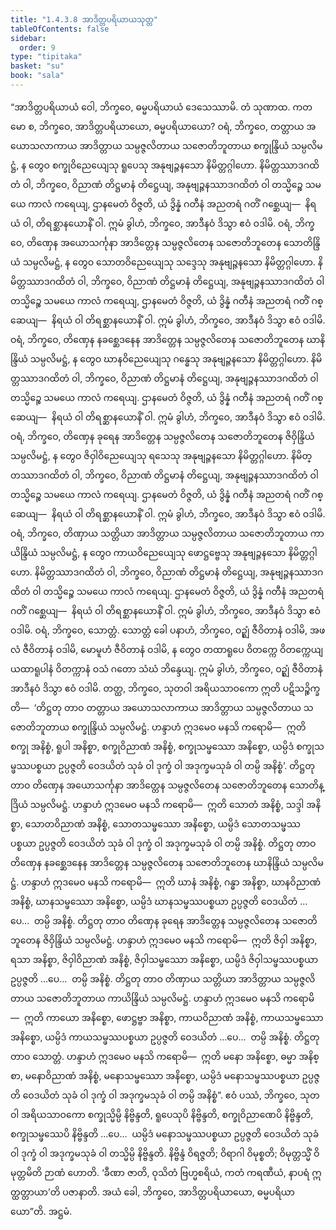 ```yaml
---
title: "1.4.3.8 အာဒိတ္တပရိယာယသုတ္တ"
tableOfContents: false
sidebar:
  order: 9
type: "tipitaka"
basket: "su"
book: "sala"
---
```



<DynamicBreadcrumb />

<Division number="235" book="sala">

<Paragraph number="977" book="sala">
“အာဒိတ္တပရိယာယံ ဝေါ, ဘိက္ခဝေ, ဓမ္မပရိယာယံ ဒေသေဿာမိ. တံ သုဏာထ. ကတမော စ, ဘိက္ခဝေ, အာဒိတ္တပရိယာယော, ဓမ္မပရိယာယော? ဝရံ, ဘိက္ခဝေ, တတ္တာယ အယောသလာကာယ အာဒိတ္တာယ သမ္ပဇ္ဇလိတာယ သဇောတိဘူတာယ စက္ခုန္ဒြိယံ သမ္ပလိမဋ္ဌံ, န တွေဝ စက္ခုဝိညေယျေသု ရူပေသု အနုဗျဉ္ဇနသော နိမိတ္တဂ္ဂါဟော. နိမိတ္တဿာဒဂထိတံ ဝါ, ဘိက္ခဝေ, ဝိညာဏံ တိဋ္ဌမာနံ တိဋ္ဌေယျ, အနုဗျဉ္ဇနဿာဒဂထိတံ ဝါ တသ္မိဉ္စေ သမယေ ကာလံ ကရေယျ, ဌာနမေတံ ဝိဇ္ဇတိ, ယံ ဒွိန္နံ ဂတီနံ အညတရံ ဂတိံ ဂစ္ဆေယျ—  နိရယံ ဝါ, တိရစ္ဆာနယောနိံ ဝါ. ဣမံ ခွါဟံ, ဘိက္ခဝေ, အာဒီနဝံ ဒိသွာ ဧဝံ ဝဒါမိ.
</Paragraph>

<Paragraph number="978" book="sala">
ဝရံ, ဘိက္ခဝေ, တိဏှေန အယောသင်္ကုနာ အာဒိတ္တေန သမ္ပဇ္ဇလိတေန သဇောတိဘူတေန သောတိန္ဒြိယံ သမ္ပလိမဋ္ဌံ, န တွေဝ သောတဝိညေယျေသု သဒ္ဒေသု အနုဗျဉ္ဇနသော နိမိတ္တဂ္ဂါဟော. နိမိတ္တဿာဒဂထိတံ ဝါ, ဘိက္ခဝေ, ဝိညာဏံ တိဋ္ဌမာနံ တိဋ္ဌေယျ, အနုဗျဉ္ဇနဿာဒဂထိတံ ဝါ တသ္မိဉ္စေ သမယေ ကာလံ ကရေယျ, ဌာနမေတံ ဝိဇ္ဇတိ, ယံ ဒွိန္နံ ဂတီနံ အညတရံ ဂတိံ ဂစ္ဆေယျ—  နိရယံ ဝါ တိရစ္ဆာနယောနိံ ဝါ. ဣမံ ခွါဟံ, ဘိက္ခဝေ, အာဒီနဝံ ဒိသွာ ဧဝံ ဝဒါမိ.
</Paragraph>

<Paragraph number="979" book="sala">
ဝရံ, ဘိက္ခဝေ, တိဏှေန နခစ္ဆေဒနေန အာဒိတ္တေန သမ္ပဇ္ဇလိတေန သဇောတိဘူတေန ဃာနိန္ဒြိယံ သမ္ပလိမဋ္ဌံ, န တွေဝ ဃာနဝိညေယျေသု ဂန္ဓေသု အနုဗျဉ္ဇနသော နိမိတ္တဂ္ဂါဟော. နိမိတ္တဿာဒဂထိတံ ဝါ, ဘိက္ခဝေ, ဝိညာဏံ တိဋ္ဌမာနံ တိဋ္ဌေယျ, အနုဗျဉ္ဇနဿာဒဂထိတံ ဝါ တသ္မိဉ္စေ သမယေ ကာလံ ကရေယျ. ဌာနမေတံ ဝိဇ္ဇတိ, ယံ ဒွိန္နံ ဂတီနံ အညတရံ ဂတိံ ဂစ္ဆေယျ—  နိရယံ ဝါ တိရစ္ဆာနယောနိံ ဝါ. ဣမံ ခွါဟံ, ဘိက္ခဝေ, အာဒီနဝံ ဒိသွာ ဧဝံ ဝဒါမိ.
</Paragraph>

<Paragraph number="980" book="sala">
ဝရံ, ဘိက္ခဝေ, တိဏှေန ခုရေန အာဒိတ္တေန သမ္ပဇ္ဇလိတေန သဇောတိဘူတေန ဇိဝှိန္ဒြိယံ သမ္ပလိမဋ္ဌံ, န တွေဝ ဇိဝှါဝိညေယျေသု ရသေသု အနုဗျဉ္ဇနသော နိမိတ္တဂ္ဂါဟော. နိမိတ္တဿာဒဂထိတံ ဝါ, ဘိက္ခဝေ, ဝိညာဏံ တိဋ္ဌမာနံ တိဋ္ဌေယျ, အနုဗျဉ္ဇနဿာဒဂထိတံ ဝါ တသ္မိဉ္စေ သမယေ ကာလံ ကရေယျ. ဌာနမေတံ ဝိဇ္ဇတိ, ယံ ဒွိန္နံ ဂတီနံ အညတရံ ဂတိံ ဂစ္ဆေယျ—  နိရယံ ဝါ တိရစ္ဆာနယောနိံ ဝါ. ဣမံ ခွါဟံ, ဘိက္ခဝေ, အာဒီနဝံ ဒိသွာ ဧဝံ ဝဒါမိ.
</Paragraph>

<Paragraph number="981" book="sala">
ဝရံ, ဘိက္ခဝေ, တိဏှာယ သတ္တိယာ အာဒိတ္တာယ သမ္ပဇ္ဇလိတာယ သဇောတိဘူတာယ ကာယိန္ဒြိယံ သမ္ပလိမဋ္ဌံ, န တွေဝ ကာယဝိညေယျေသု ဖောဋ္ဌဗ္ဗေသု အနုဗျဉ္ဇနသော နိမိတ္တဂ္ဂါဟော. နိမိတ္တဿာဒဂထိတံ ဝါ, ဘိက္ခဝေ, ဝိညာဏံ တိဋ္ဌမာနံ တိဋ္ဌေယျ, အနုဗျဉ္ဇနဿာဒဂထိတံ ဝါ တသ္မိဉ္စေ သမယေ ကာလံ ကရေယျ. ဌာနမေတံ ဝိဇ္ဇတိ, ယံ ဒွိန္နံ ဂတီနံ အညတရံ ဂတိံ ဂစ္ဆေယျ—  နိရယံ ဝါ တိရစ္ဆာနယောနိံ ဝါ. ဣမံ ခွါဟံ, ဘိက္ခဝေ, အာဒီနဝံ ဒိသွာ ဧဝံ ဝဒါမိ.
</Paragraph>

<Paragraph number="982" book="sala">
ဝရံ, ဘိက္ခဝေ, သောတ္တံ. သောတ္တံ ခေါ ပနာဟံ, ဘိက္ခဝေ, ဝဉ္ဈံ ဇီဝိတာနံ ဝဒါမိ, အဖလံ ဇီဝိတာနံ ဝဒါမိ, မောမူဟံ ဇီဝိတာနံ ဝဒါမိ, န တွေဝ တထာရူပေ ဝိတက္ကေ ဝိတက္ကေယျ ယထာရူပါနံ ဝိတက္ကာနံ ဝသံ ဂတော သံဃံ ဘိန္ဒေယျ. ဣမံ ခွါဟံ, ဘိက္ခဝေ, ဝဉ္ဈံ ဇီဝိတာနံ အာဒီနဝံ ဒိသွာ ဧဝံ ဝဒါမိ.
</Paragraph>

<Paragraph number="983" book="sala">
တတ္ထ, ဘိက္ခဝေ, သုတဝါ အရိယသာဝကော ဣတိ ပဋိသဉ္စိက္ခတိ—  ‘တိဋ္ဌတု တာဝ တတ္တာယ အယောသလာကာယ အာဒိတ္တာယ သမ္ပဇ္ဇလိတာယ သဇောတိဘူတာယ စက္ခုန္ဒြိယံ သမ္ပလိမဋ္ဌံ. ဟန္ဒာဟံ ဣဒမေဝ မနသိ ကရောမိ—  ဣတိ စက္ခု အနိစ္စံ, ရူပါ အနိစ္စာ, စက္ခုဝိညာဏံ အနိစ္စံ, စက္ခုသမ္ဖဿော အနိစ္စော, ယမ္ပိဒံ စက္ခုသမ္ဖဿပစ္စယာ ဥပ္ပဇ္ဇတိ ဝေဒယိတံ သုခံ ဝါ ဒုက္ခံ ဝါ အဒုက္ခမသုခံ ဝါ တမ္ပိ အနိစ္စံ’.
</Paragraph>

<Paragraph number="984" book="sala">
တိဋ္ဌတု တာဝ တိဏှေန အယောသင်္ကုနာ အာဒိတ္တေန သမ္ပဇ္ဇလိတေန သဇောတိဘူတေန သောတိန္ဒြိယံ သမ္ပလိမဋ္ဌံ. ဟန္ဒာဟံ ဣဒမေဝ မနသိ ကရောမိ—  ဣတိ သောတံ အနိစ္စံ, သဒ္ဒါ အနိစ္စာ, သောတဝိညာဏံ အနိစ္စံ, သောတသမ္ဖဿော အနိစ္စော, ယမ္ပိဒံ သောတသမ္ဖဿပစ္စယာ ဥပ္ပဇ္ဇတိ ဝေဒယိတံ သုခံ ဝါ ဒုက္ခံ ဝါ အဒုက္ခမသုခံ ဝါ တမ္ပိ အနိစ္စံ.
</Paragraph>

<Paragraph number="985" book="sala">
တိဋ္ဌတု တာဝ တိဏှေန နခစ္ဆေဒနေန အာဒိတ္တေန သမ္ပဇ္ဇလိတေန သဇောတိဘူတေန ဃာနိန္ဒြိယံ သမ္ပလိမဋ္ဌံ. ဟန္ဒာဟံ ဣဒမေဝ မနသိ ကရောမိ—  ဣတိ ဃာနံ အနိစ္စံ, ဂန္ဓာ အနိစ္စာ, ဃာနဝိညာဏံ အနိစ္စံ, ဃာနသမ္ဖဿော အနိစ္စော, ယမ္ပိဒံ ဃာနသမ္ဖဿပစ္စယာ ဥပ္ပဇ္ဇတိ ဝေဒယိတံ …ပေ…  တမ္ပိ အနိစ္စံ.
</Paragraph>

<Paragraph number="986" book="sala">
တိဋ္ဌတု တာဝ တိဏှေန ခုရေန အာဒိတ္တေန သမ္ပဇ္ဇလိတေန သဇောတိဘူတေန ဇိဝှိန္ဒြိယံ သမ္ပလိမဋ္ဌံ. ဟန္ဒာဟံ ဣဒမေဝ မနသိ ကရောမိ—  ဣတိ ဇိဝှါ အနိစ္စာ, ရသာ အနိစ္စာ, ဇိဝှါဝိညာဏံ အနိစ္စံ, ဇိဝှါသမ္ဖဿော အနိစ္စော, ယမ္ပိဒံ ဇိဝှါသမ္ဖဿပစ္စယာ ဥပ္ပဇ္ဇတိ …ပေ…  တမ္ပိ အနိစ္စံ.
</Paragraph>

<Paragraph number="987" book="sala">
တိဋ္ဌတု တာဝ တိဏှာယ သတ္တိယာ အာဒိတ္တာယ သမ္ပဇ္ဇလိတာယ သဇောတိဘူတာယ ကာယိန္ဒြိယံ သမ္ပလိမဋ္ဌံ. ဟန္ဒာဟံ ဣဒမေဝ မနသိ ကရောမိ—  ဣတိ ကာယော အနိစ္စော, ဖောဋ္ဌဗ္ဗာ အနိစ္စာ, ကာယဝိညာဏံ အနိစ္စံ, ကာယသမ္ဖဿော အနိစ္စော, ယမ္ပိဒံ ကာယသမ္ဖဿပစ္စယာ ဥပ္ပဇ္ဇတိ ဝေဒယိတံ …ပေ…  တမ္ပိ အနိစ္စံ.
</Paragraph>

<Paragraph number="988" book="sala">
တိဋ္ဌတု တာဝ သောတ္တံ. ဟန္ဒာဟံ ဣဒမေဝ မနသိ ကရောမိ—  ဣတိ မနော အနိစ္စော, ဓမ္မာ အနိစ္စာ, မနောဝိညာဏံ အနိစ္စံ, မနောသမ္ဖဿော အနိစ္စော, ယမ္ပိဒံ မနောသမ္ဖဿပစ္စယာ ဥပ္ပဇ္ဇတိ ဝေဒယိတံ သုခံ ဝါ ဒုက္ခံ ဝါ အဒုက္ခမသုခံ ဝါ တမ္ပိ အနိစ္စံ”.
</Paragraph>

<Paragraph number="989" book="sala">
ဧဝံ ပဿံ, ဘိက္ခဝေ, သုတဝါ အရိယသာဝကော စက္ခုသ္မိမ္ပိ နိဗ္ဗိန္ဒတိ, ရူပေသုပိ နိဗ္ဗိန္ဒတိ, စက္ခုဝိညာဏေပိ နိဗ္ဗိန္ဒတိ, စက္ခုသမ္ဖဿေပိ နိဗ္ဗိန္ဒတိ …ပေ…  ယမ္ပိဒံ မနောသမ္ဖဿပစ္စယာ ဥပ္ပဇ္ဇတိ ဝေဒယိတံ သုခံ ဝါ ဒုက္ခံ ဝါ အဒုက္ခမသုခံ ဝါ တသ္မိမ္ပိ နိဗ္ဗိန္ဒတိ. နိဗ္ဗိန္ဒံ ဝိရဇ္ဇတိ; ဝိရာဂါ ဝိမုစ္စတိ; ဝိမုတ္တသ္မိံ ဝိမုတ္တမိတိ ဉာဏံ ဟောတိ. ‘ခီဏာ ဇာတိ, ဝုသိတံ ဗြဟ္မစရိယံ, ကတံ ကရဏီယံ, နာပရံ ဣတ္ထတ္တာယာ’တိ ပဇာနာတိ. အယံ ခေါ, ဘိက္ခဝေ, အာဒိတ္တပရိယာယော, ဓမ္မပရိယာယော”တိ.

</Paragraph>
</Division>

<Paragraph number="990" type="center" book="sala">
အဋ္ဌမံ.
</Paragraph>